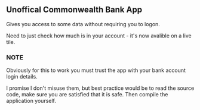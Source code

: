 ==Unoffical Commonwealth Bank App==

Gives you access to some data without requiring you to logon.

Need to just check how much is in your account - it's now avalible on a live tile.

===NOTE===
Obviously for this to work you must trust the app with your bank account login details.

I promise I don't misuse them, but best practice would be to read the source code, 
make sure you are satisfied that it is safe. Then compile the application yourself.